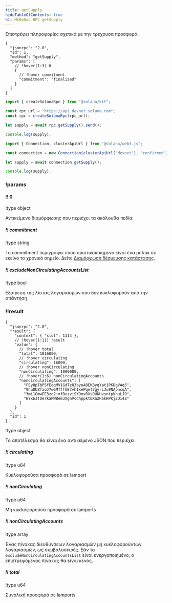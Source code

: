 ```yaml
---
title: getSupply
hideTableOfContents: true
h1: Μέθοδος RPC getSupply
---
```


Επιστρέφει πληροφορίες σχετικά με την τρέχουσα προσφορά.

<APIMethod>

```jsonc !!request curl
{
  "jsonrpc": "2.0",
  "id": 1,
  "method": "getSupply",
  "params": [
    // !hover(1:3) 0
    {
      // !hover commitment
      "commitment": "finalized"
    }
  ]
}
```

```ts !!request title="Kit"
import { createSolanaRpc } from "@solana/kit";

const rpc_url = "https://api.devnet.solana.com";
const rpc = createSolanaRpc(rpc_url);

let supply = await rpc.getSupply().send();

console.log(supply);
```

```ts !!request title="web3.js"
import { Connection, clusterApiUrl } from "@solana/web3.js";

const connection = new Connection(clusterApiUrl("devnet"), "confirmed");

let supply = await connection.getSupply();

console.log(supply);
```

### !params

#### !! 0

!type object

Αντικείμενο διαμόρφωσης που περιέχει τα ακόλουθα πεδία:

##### !! commitment

!type string

Το commitment περιγράφει πόσο οριστικοποιημένο είναι ένα μπλοκ σε εκείνο το
χρονικό σημείο. Δείτε
[Διαμόρφωση δέσμευσης κατάστασης](/docs/rpc#configuring-state-commitment).

##### !! excludeNonCirculatingAccountsList

!type bool

Εξαίρεση της λίστας λογαριασμών που δεν κυκλοφορούν από την απάντηση

### !!result

```jsonc !response
{
  "jsonrpc": "2.0",
  "result": {
    "context": { "slot": 1114 },
    // !hover(1:11) result
    "value": {
      // !hover total
      "total": 1016000,
      // !hover circulating
      "circulating": 16000,
      // !hover nonCirculating
      "nonCirculating": 1000000,
      // !hover(1:6) nonCirculatingAccounts
      "nonCirculatingAccounts": [
        "FEy8pTbP5fEoqMV1GdTz83byuA8EKByqYat1PKDgVAq5",
        "9huDUZfxoJ7wGMTffUE7vh1xePqef7gyrLJu9NApncqA",
        "3mi1GmwEE3zo2jmfDuzvjSX9ovRXsDUKHvsntpkhuLJ9",
        "BYxEJTDerkaRWBem3XgnVcdhppktBXa2HbkHPKj2Ui4Z"
      ]
    }
  },
  "id": 1
}
```

!type object

Το αποτέλεσμα θα είναι ένα αντικείμενο JSON που περιέχει:

##### !! circulating

!type u64

Κυκλοφορούσα προσφορά σε lamport

##### !! nonCirculating

!type u64

Μη κυκλοφορούσα προσφορά σε lamports

##### !! nonCirculatingAccounts

!type array

Ένας πίνακας διευθύνσεων λογαριασμών μη κυκλοφορούντων λογαριασμών, ως
συμβολοσειρές. Εάν το `excludeNonCirculatingAccountsList` είναι ενεργοποιημένο,
ο επιστρεφόμενος πίνακας θα είναι κενός.

##### !! total

!type u64

Συνολική προσφορά σε lamports

</APIMethod>
